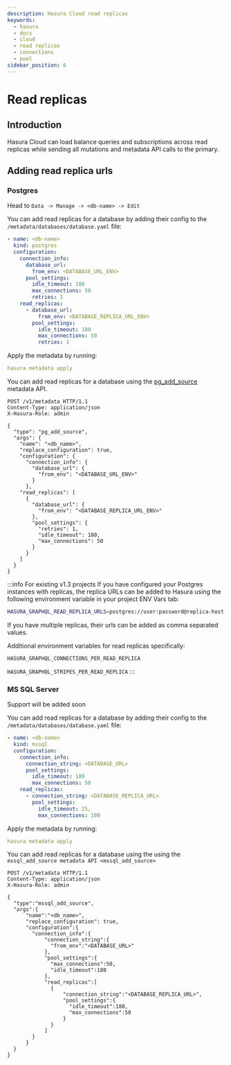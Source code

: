 ```yaml
---
description: Hasura Cloud read replicas
keywords:
  - hasura
  - docs
  - cloud
  - read replicas
  - connections
  - pool
sidebar_position: 6
---
```



# Read replicas

## Introduction

Hasura Cloud can load balance queries and subscriptions across read replicas while sending all mutations and metadata API calls to the primary.

## Adding read replica urls

### Postgres

<Tabs className="api-tabs">
<TabItem value="console" label="Console">

Head to `Data -> Manage -> <db-name> -> Edit`

<Thumbnail
  src="/img/graphql/cloud/read-replicas/connect-db-with-replica.png"
  alt="Connect database with read replica"
  width="1000px"
/>

</TabItem>
<TabItem value="cli" label="CLI">

You can add read replicas for a database by adding their config to the `/metadata/databases/database.yaml` file:

```yaml
- name: <db-name>
  kind: postgres
  configuration:
    connection_info:
      database_url:
        from_env: <DATABASE_URL_ENV>
      pool_settings:
        idle_timeout: 180
        max_connections: 50
        retries: 1
    read_replicas:
      - database_url:
          from_env: <DATABASE_REPLICA_URL_ENV>
        pool_settings:
          idle_timeout: 180
          max_connections: 50
          retries: 1
```

Apply the metadata by running:

```yaml
hasura metadata apply
```

</TabItem>
<TabItem value="api" label="API">

You can add read replicas for a database using the [pg_add_source](/graphql/core/api-reference/metadata-api/source.mdx#metadata-pg-add-source) metadata API.

```http
POST /v1/metadata HTTP/1.1
Content-Type: application/json
X-Hasura-Role: admin

{
  "type": "pg_add_source",
  "args": {
    "name": "<db_name>",
    "replace_configuration": true,
    "configuration": {
      "connection_info": {
        "database_url": {
          "from_env": "<DATABASE_URL_ENV>"
        }
      },
    "read_replicas": [
      {
        "database_url": {
          "from_env": "<DATABASE_REPLICA_URL_ENV>"
        },
        "pool_settings": {
          "retries": 1,
          "idle_timeout": 180,
          "max_connections": 50
        }
      }
    ]
  }
}
```

</TabItem>
</Tabs>

:::info
For existing v1.3 projects If you have configured your Postgres instances with replicas, the replica URLs can be added to Hasura using the following environment variable in your project ENV Vars tab:

```bash
HASURA_GRAPHQL_READ_REPLICA_URLS=postgres://user:password@replica-host:5432/db
```

If you have multiple replicas, their urls can be added as comma separated values.

Additional environment variables for read replicas specifically:

`HASURA_GRAPHQL_CONNECTIONS_PER_READ_REPLICA`

`HASURA_GRAPHQL_STRIPES_PER_READ_REPLICA`
:::

### MS SQL Server

<Tabs className="api-tabs">
  <TabItem value="console" label="Console">
    Support will be added soon
  </TabItem>
  <TabItem value="cli" label="CLI">

You can add read replicas for a database by adding their config to the `/metadata/databases/database.yaml` file:

```yaml
- name: <db-name>
  kind: mssql
  configuration:
    connection_info:
      connection_string: <DATABASE_URL>
      pool_settings:
        idle_timeout: 180
        max_connections: 50
    read_replicas:
      - connection_string: <DATABASE_REPLICA_URL>
        pool_settings:
          idle_timeout: 25,
          max_connections: 100
```

Apply the metadata by running:

```yaml
hasura metadata apply
```

  </TabItem>
  <TabItem value="api" label="API">

You can add read replicas for a database using the using the `mssql_add_source metadata API <mssql_add_source>`

```http
POST /v1/metadata HTTP/1.1
Content-Type: application/json
X-Hasura-Role: admin

{
  "type":"mssql_add_source",
  "args":{
      "name":"<db_name>",
      "replace_configuration": true,
      "configuration":{
        "connection_info":{
            "connection_string":{
              "from_env":"<DATABASE_URL>"
            },
            "pool_settings":{
              "max_connections":50,
              "idle_timeout":180
            },
            "read_replicas":[
              {
                  "connection_string":"<DATABASE_REPLICA_URL>",
                  "pool_settings":{
                    "idle_timeout":180,
                    "max_connections":50
                  }
              }
            ]
        }
      }
  }
}
```

  </TabItem>
</Tabs>
